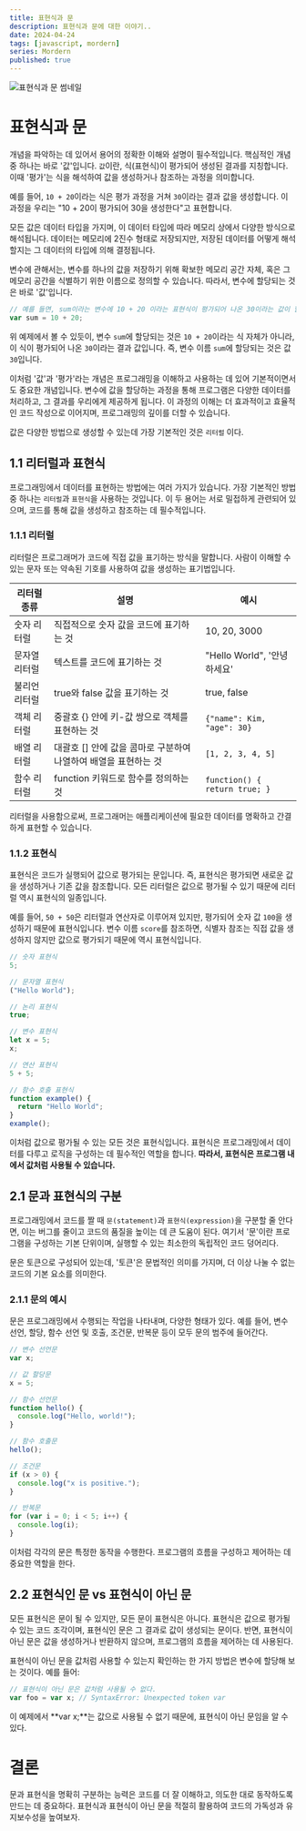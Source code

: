```yaml
---
title: 표현식과 문
description: 표현식과 문에 대한 이야기..
date: 2024-04-24
tags: [javascript, mordern]
series: Mordern
published: true
---
```


![표현식과 문 썸네일](https://raw.githubusercontent.com/thdtjdgml415/next-blog/main/assets/img/expression-statement.webp)

# 표현식과 문

개념을 파악하는 데 있어서 용어의 정확한 이해와 설명이 필수적입니다. 핵심적인 개념 중 하나는 바로 '값'입니다. `값`이란, 식(표현식)이 평가되어 생성된 결과를 지칭합니다. 이때 '평가'는 식을 해석하여 값을 생성하거나 참조하는 과정을 의미합니다.

예를 들어, `10 + 20`이라는 식은 평가 과정을 거쳐 `30`이라는 결과 값을 생성합니다. 이 과정을 우리는 "10 + 20이 평가되어 30을 생성한다"고 표현합니다.

모든 값은 데이터 타입을 가지며, 이 데이터 타입에 따라 메모리 상에서 다양한 방식으로 해석됩니다. 데이터는 메모리에 2진수 형태로 저장되지만, 저장된 데이터를 어떻게 해석할지는 그 데이터의 타입에 의해 결정됩니다.

변수에 관해서는, 변수를 하나의 값을 저장하기 위해 확보한 메모리 공간 자체, 혹은 그 메모리 공간을 식별하기 위한 이름으로 정의할 수 있습니다. 따라서, 변수에 할당되는 것은 바로 '값'입니다.

```jsx showLineNumbers
// 예를 들면, sum이라는 변수에 10 + 20 이라는 표현식이 평가되어 나온 30이라는 값이 할당됩니다.
var sum = 10 + 20;
```

위 예제에서 볼 수 있듯이, 변수 `sum`에 할당되는 것은 `10 + 20`이라는 식 자체가 아니라, 이 식이 평가되어 나온 `30`이라는 결과 값입니다. 즉, 변수 이름 `sum`에 할당되는 것은 값 `30`입니다.

이처럼 '값'과 '평가'라는 개념은 프로그래밍을 이해하고 사용하는 데 있어 기본적이면서도 중요한 개념입니다. 변수에 값을 할당하는 과정을 통해 프로그램은 다양한 데이터를 처리하고, 그 결과를 우리에게 제공하게 됩니다. 이 과정의 이해는 더 효과적이고 효율적인 코드 작성으로 이어지며, 프로그래밍의 깊이를 더할 수 있습니다.

값은 다양한 방법으로 생성할 수 있는데 가장 기본적인 것은 `리터럴` 이다.

## 1.1 리터럴과 표현식

프로그래밍에서 데이터를 표현하는 방법에는 여러 가지가 있습니다. 가장 기본적인 방법 중 하나는 `리터럴`과 `표현식`을 사용하는 것입니다. 이 두 용어는 서로 밀접하게 관련되어 있으며, 코드를 통해 값을 생성하고 참조하는 데 필수적입니다.

### 1.1.1 리터럴

리터럴은 프로그래머가 코드에 직접 값을 표기하는 방식을 말합니다. 사람이 이해할 수 있는 문자 또는 약속된 기호를 사용하여 값을 생성하는 표기법입니다.

| 리터럴 종류   | 설명                                                                    | 예시                          |
| ------------- | ----------------------------------------------------------------------- | ----------------------------- |
| 숫자 리터럴   | 직접적으로 숫자 값을 코드에 표기하는 것                                 | 10, 20, 3000                  |
| 문자열 리터럴 | 텍스트를 코드에 표기하는 것                                             | "Hello World", '안녕하세요'   |
| 불리언 리터럴 | true와 false 값을 표기하는 것                                           | true, false                   |
| 객체 리터럴   | 중괄호 &#123;&#125; 안에 키-값 쌍으로 객체를 표현하는 것                | `{"name": Kim, "age": 30}`    |
| 배열 리터럴   | 대괄호 &#91;&#93; 안에 값을 콤마로 구분하여 나열하여 배열을 표현하는 것 | `[1, 2, 3, 4, 5]`             |
| 함수 리터럴   | function 키워드로 함수를 정의하는 것                                    | `function() { return true; }` |

리터럴을 사용함으로써, 프로그래머는 애플리케이션에 필요한 데이터를 명확하고 간결하게 표현할 수 있습니다.

### 1.1.2 표현식

표현식은 코드가 실행되어 값으로 평가되는 문입니다. 즉, 표현식은 평가되면 새로운 값을 생성하거나 기존 값을 참조합니다. 모든 리터럴은 값으로 평가될 수 있기 때문에 리터럴 역시 표현식의 일종입니다.

예를 들어, `50 + 50`은 리터럴과 연산자로 이루어져 있지만, 평가되어 숫자 값 `100`을 생성하기 때문에 표현식입니다. 변수 이름 `score`를 참조하면, 식별자 참조는 직접 값을 생성하지 않지만 값으로 평가되기 때문에 역시 표현식입니다.

```jsx showLineNumbers
// 숫자 표현식
5;

// 문자열 표현식
("Hello World");

// 논리 표현식
true;

// 변수 표현식
let x = 5;
x;

// 연산 표현식
5 + 5;

// 함수 호출 표현식
function example() {
  return "Hello World";
}
example();
```

이처럼 값으로 평가될 수 있는 모든 것은 표현식입니다. 표현식은 프로그래밍에서 데이터를 다루고 로직을 구성하는 데 필수적인 역할을 합니다. **따라서, 표현식은 프로그램 내에서 값처럼 사용될 수 있습니다.**

## 2.1 문과 표현식의 구분

프로그래밍에서 코드를 짤 때 `문(statement)`과 `표현식(expression)`을 구분할 줄 안다면, 이는 버그를 줄이고 코드의 품질을 높이는 데 큰 도움이 된다. 여기서 '문'이란 프로그램을 구성하는 기본 단위이며, 실행할 수 있는 최소한의 독립적인 코드 덩어리다.

문은 토큰으로 구성되어 있는데, '토큰'은 문법적인 의미를 가지며, 더 이상 나눌 수 없는 코드의 기본 요소를 의미한다.

### 2.1.1 문의 예시

문은 프로그래밍에서 수행되는 작업을 나타내며, 다양한 형태가 있다. 예를 들어, 변수 선언, 할당, 함수 선언 및 호출, 조건문, 반복문 등이 모두 문의 범주에 들어간다.

```jsx showLineNumbers
// 변수 선언문
var x;

// 값 할당문
x = 5;

// 함수 선언문
function hello() {
  console.log("Hello, world!");
}

// 함수 호출문
hello();

// 조건문
if (x > 0) {
  console.log("x is positive.");
}

// 반복문
for (var i = 0; i < 5; i++) {
  console.log(i);
}
```

이처럼 각각의 문은 특정한 동작을 수행한다. 프로그램의 흐름을 구성하고 제어하는 데 중요한 역할을 한다.

## 2.2 표현식인 문 vs 표현식이 아닌 문

모든 표현식은 문이 될 수 있지만, 모든 문이 표현식은 아니다. 표현식은 값으로 평가될 수 있는 코드 조각이며, 표현식인 문은 그 결과로 값이 생성되는 문이다. 반면, 표현식이 아닌 문은 값을 생성하거나 반환하지 않으며, 프로그램의 흐름을 제어하는 데 사용된다.

표현식이 아닌 문을 값처럼 사용할 수 있는지 확인하는 한 가지 방법은 변수에 할당해 보는 것이다. 예를 들어:

```jsx showLineNumbers
// 표현식이 아닌 문은 값처럼 사용될 수 없다.
var foo = var x; // SyntaxError: Unexpected token var
```

이 예제에서 **var x;**는 값으로 사용될 수 없기 때문에, 표현식이 아닌 문임을 알 수 있다.

# 결론

문과 표현식을 명확히 구분하는 능력은 코드를 더 잘 이해하고, 의도한 대로 동작하도록 만드는 데 중요하다. 표현식과 표현식이 아닌 문을 적절히 활용하여 코드의 가독성과 유지보수성을 높여보자.
